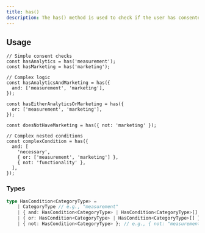 ```yaml
---
title: has()
description: The has() method is used to check if the user has consented to a specific consent type by returning a boolean value. It can perform simple checks or more complex checks with AND, OR and NOT.
---
```


## Usage

```tsx
// Simple consent checks
const hasAnalytics = has('measurement');
const hasMarketing = has('marketing');

// Complex logic
const hasAnalyticsAndMarketing = has({
  and: ['measurement', 'marketing'],
});

const hasEitherAnalyticsOrMarketing = has({
  or: ['measurement', 'marketing'],
});

const doesNotHaveMarketing = has({ not: 'marketing' });

// Complex nested conditions
const complexCondition = has({
  and: [
    'necessary',
    { or: ['measurement', 'marketing'] },
    { not: 'functionality' },
  ],
});
```

### Types

```ts
type HasCondition<CategoryType> =
	| CategoryType // e.g., "measurement"
	| { and: HasCondition<CategoryType> | HasCondition<CategoryType>[] } // e.g., { and: ["measurement", "marketing"] }
	| { or: HasCondition<CategoryType> | HasCondition<CategoryType>[] } // e.g., { or: ["measurement", "marketing"] }
	| { not: HasCondition<CategoryType> }; // e.g., { not: "measurement" }, { not: { and: ["measurement", "marketing"] } }
```